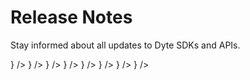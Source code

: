# Release Notes


Stay informed about all updates to Dyte SDKs and APIs.

<CardSection id="web" title="Web SDKs" hasSubSections>
  <CardSection id="web-core" title="SDK" HeadingTag="h4">
    <Card title="Web Core" to="/web-core/release-notes" icon={<JSIcon />} />
    <Card title="React Web Core" to="/react-web-core/release-notes" icon={<ReactIcon />} />
  </CardSection>
  <CardSection id="web-ui-kit" title="UI Kit" HeadingTag="h4">
    <Card title="UI Kit" to="/ui-kit/release-notes" icon={<HTMLIcon />} />
    <Card
      title="React UI Kit"
      to="/"
      icon={<ReactIcon />}
    />
    <Card
      title="Angular UI Kit"
      to="/angular-ui-kit/release-notes"
      icon={<AngularIcon />}
    />
  </CardSection>
</CardSection>

<CardSection id="mobile" title="Mobile SDKs" hasSubSections>
  <CardSection id="mobile-core" title="SDK" HeadingTag="h4">
    <Card title="Android" to="/android-core/release-notes" icon={<KotlinIcon />} />
    <Card title="iOS" to="/" icon={<SwiftIcon />} />
  </CardSection>
  
</CardSection>

<CardSection id="rest-api" title="REST API">
  <Card title="REST API" to="/release-notes/rest-api" icon={<APIIcon />} />
</CardSection>
